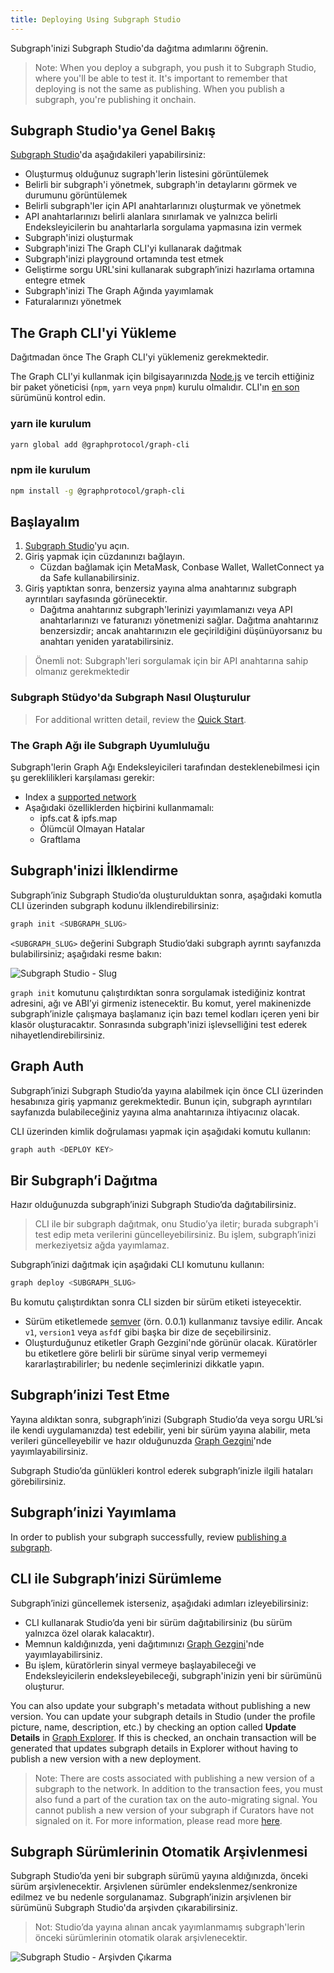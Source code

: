 ```yaml
---
title: Deploying Using Subgraph Studio
---
```


Subgraph'inizi Subgraph Studio'da dağıtma adımlarını öğrenin.

> Note: When you deploy a subgraph, you push it to Subgraph Studio, where you'll be able to test it. It's important to remember that deploying is not the same as publishing. When you publish a subgraph, you're publishing it onchain.

## Subgraph Studio'ya Genel Bakış

[Subgraph Studio](https://thegraph.com/studio/)'da aşağıdakileri yapabilirsiniz:

- Oluşturmuş olduğunuz sugraph'lerin listesini görüntülemek
- Belirli bir subgraph'i yönetmek, subgraph'in detaylarını görmek ve durumunu görüntülemek
- Belirli subgraph'ler için API anahtarlarınızı oluşturmak ve yönetmek
- API anahtarlarınızı belirli alanlara sınırlamak ve yalnızca belirli Endeksleyicilerin bu anahtarlarla sorgulama yapmasına izin vermek
- Subgraph'inizi oluşturmak
- Subgraph'inizi The Graph CLI'yi kullanarak dağıtmak
- Subgraph'inizi playground ortamında test etmek
- Geliştirme sorgu URL'sini kullanarak subgraph’inizi hazırlama ortamına entegre etmek
- Subgraph'inizi The Graph Ağında yayımlamak
- Faturalarınızı yönetmek

## The Graph CLI'yi Yükleme

Dağıtmadan önce The Graph CLI'yi yüklemeniz gerekmektedir.

The Graph CLI'yi kullanmak için bilgisayarınızda [Node.js](https://nodejs.org/) ve tercih ettiğiniz bir paket yöneticisi (`npm`, `yarn` veya `pnpm`) kurulu olmalıdır. CLI'ın [en son](https://github.com/graphprotocol/graph-tooling/releases?q=%40graphprotocol%2Fgraph-cli&expanded=true) sürümünü kontrol edin.

### yarn ile kurulum

```bash
yarn global add @graphprotocol/graph-cli
```

### npm ile kurulum

```bash
npm install -g @graphprotocol/graph-cli
```

## Başlayalım

1. [Subgraph Studio](https://thegraph.com/studio/)'yu açın.
2. Giriş yapmak için cüzdanınızı bağlayın.
   - Cüzdan bağlamak için MetaMask, Conbase Wallet, WalletConnect ya da Safe kullanabilirsiniz.
3. Giriş yaptıktan sonra, benzersiz yayına alma anahtarınız subgraph ayrıntıları sayfasında görünecektir.
   - Dağıtma anahtarınız subgraph'lerinizi yayımlamanızı veya API anahtarlarınızı ve faturanızı yönetmenizi sağlar. Dağıtma anahtarınız benzersizdir; ancak anahtarınızın ele geçirildiğini düşünüyorsanız bu anahtarı yeniden yaratabilirsiniz.

> Önemli not: Subgraph'leri sorgulamak için bir API anahtarına sahip olmanız gerekmektedir

### Subgraph Stüdyo'da Subgraph Nasıl Oluşturulur

<VideoEmbed youtube="nGIFuC69bSA" />

> For additional written detail, review the [Quick Start](/subgraphs/quick-start/).

### The Graph Ağı ile Subgraph Uyumluluğu

Subgraph'lerin Graph Ağı Endeksleyicileri tarafından desteklenebilmesi için şu gereklilikleri karşılaması gerekir:

- Index a [supported network](/supported-networks/)
- Aşağıdaki özelliklerden hiçbirini kullanmamalı:
  - ipfs.cat & ipfs.map
  - Ölümcül Olmayan Hatalar
  - Graftlama

## Subgraph'inizi İlklendirme

Subgraph’iniz Subgraph Studio’da oluşturulduktan sonra, aşağıdaki komutla CLI üzerinden subgraph kodunu ilklendirebilirsiniz:

```bash
graph init <SUBGRAPH_SLUG>
```

`<SUBGRAPH_SLUG>` değerini Subgraph Studio’daki subgraph ayrıntı sayfanızda bulabilirsiniz; aşağıdaki resme bakın:

![Subgraph Studio - Slug](/img/doc-subgraph-slug.png)

`graph init` komutunu çalıştırdıktan sonra sorgulamak istediğiniz kontrat adresini, ağı ve ABI’yi girmeniz istenecektir. Bu komut, yerel makinenizde subgraph’inizle çalışmaya başlamanız için bazı temel kodları içeren yeni bir klasör oluşturacaktır. Sonrasında subgraph'inizi işlevselliğini test ederek nihayetlendirebilirsiniz.

## Graph Auth

Subgraph’inizi Subgraph Studio’da yayına alabilmek için önce CLI üzerinden hesabınıza giriş yapmanız gerekmektedir. Bunun için, subgraph ayrıntıları sayfanızda bulabileceğiniz yayına alma anahtarınıza ihtiyacınız olacak.

CLI üzerinden kimlik doğrulaması yapmak için aşağıdaki komutu kullanın:

```bash
graph auth <DEPLOY KEY>
```

## Bir Subgraph’i Dağıtma

Hazır olduğunuzda subgraph’inizi Subgraph Studio’da dağıtabilirsiniz.

> CLI ile bir subgraph dağıtmak, onu Studio’ya iletir; burada subgraph'i test edip meta verilerini güncelleyebilirsiniz. Bu işlem, subgraph’inizi merkeziyetsiz ağda yayımlamaz.

Subgraph’inizi dağıtmak için aşağıdaki CLI komutunu kullanın:

```bash
graph deploy <SUBGRAPH_SLUG>
```

Bu komutu çalıştırdıktan sonra CLI sizden bir sürüm etiketi isteyecektir.

- Sürüm etiketlemede [semver](https://semver.org/) (örn. 0.0.1) kullanmanız tavsiye edilir. Ancak `v1`, `version1` veya `asfdf` gibi başka bir dize de seçebilirsiniz.
- Oluşturduğunuz etiketler Graph Gezgini'nde görünür olacak. Küratörler bu etiketlere göre belirli bir sürüme sinyal verip vermemeyi kararlaştırabilirler; bu nedenle seçimlerinizi dikkatle yapın.

## Subgraph’inizi Test Etme

Yayına aldıktan sonra, subgraph’inizi (Subgraph Studio’da veya sorgu URL’si ile kendi uygulamanızda) test edebilir, yeni bir sürüm yayına alabilir, meta verileri güncelleyebilir ve hazır olduğunuzda [Graph Gezgini](https://thegraph.com/explorer)'nde yayımlayabilirsiniz.

Subgraph Studio’da günlükleri kontrol ederek subgraph’inizle ilgili hataları görebilirsiniz.

## Subgraph’inizi Yayımlama

In order to publish your subgraph successfully, review [publishing a subgraph](/subgraphs/developing/publishing/publishing-a-subgraph/).

## CLI ile Subgraph’inizi Sürümleme

Subgraph’inizi güncellemek isterseniz, aşağıdaki adımları izleyebilirsiniz:

- CLI kullanarak Studio’da yeni bir sürüm dağıtabilirsiniz (bu sürüm yalnızca özel olarak kalacaktır).
- Memnun kaldığınızda, yeni dağıtımınızı [Graph Gezgini](https://thegraph.com/explorer)'nde yayımlayabilirsiniz.
- Bu işlem, küratörlerin sinyal vermeye başlayabileceği ve Endeksleyicilerin endeksleyebileceği, subgraph'inizin yeni bir sürümünü oluşturur.

You can also update your subgraph's metadata without publishing a new version. You can update your subgraph details in Studio (under the profile picture, name, description, etc.) by checking an option called **Update Details** in [Graph Explorer](https://thegraph.com/explorer). If this is checked, an onchain transaction will be generated that updates subgraph details in Explorer without having to publish a new version with a new deployment.

> Note: There are costs associated with publishing a new version of a subgraph to the network. In addition to the transaction fees, you must also fund a part of the curation tax on the auto-migrating signal. You cannot publish a new version of your subgraph if Curators have not signaled on it. For more information, please read more [here](/resources/roles/curating/).

## Subgraph Sürümlerinin Otomatik Arşivlenmesi

Subgraph Studio’da yeni bir subgraph sürümü yayına aldığınızda, önceki sürüm arşivlenecektir. Arşivlenen sürümler endekslenmez/senkronize edilmez ve bu nedenle sorgulanamaz. Subgraph’inizin arşivlenen bir sürümünü Subgraph Studio'da arşivden çıkarabilirsiniz.

> Not: Studio’da yayına alınan ancak yayımlanmamış subgraph'lerin önceki sürümlerinin otomatik olarak arşivlenecektir.

![Subgraph Studio - Arşivden Çıkarma](/img/Unarchive.png)
